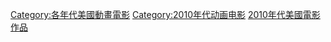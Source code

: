 {{Category diffuse}}
[[Category:各年代美國動畫電影|Category:各年代美國動畫電影]]
[[Category:2010年代动画电影|Category:2010年代动画电影]]
[[Category:2010年代美國電影作品|]]